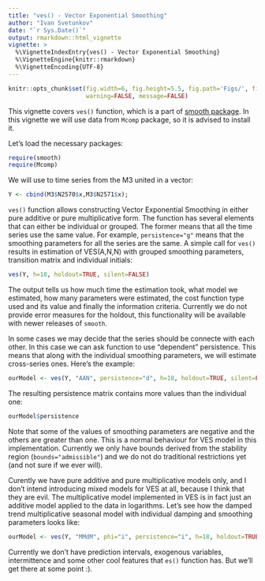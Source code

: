 ```yaml
---
title: "ves() - Vector Exponential Smoothing"
author: "Ivan Svetunkov"
date: "`r Sys.Date()`"
output: rmarkdown::html_vignette
vignette: >
  %\VignetteIndexEntry{ves() - Vector Exponential Smoothing}
  %\VignetteEngine{knitr::rmarkdown}
  %\VignetteEncoding{UTF-8}
---
```


```r
knitr::opts_chunk$set(fig.width=6, fig.height=5.5, fig.path='Figs/', fig.show='hold',
                      warning=FALSE, message=FALSE)
```

This vignette covers `ves()` function, which is a part of [smooth package](smooth.html). In this vignette we will use data from `Mcomp` package, so it is advised to install it.

Let's load the necessary packages:

```r
require(smooth)
require(Mcomp)
```

We will use to time series from the M3 united in a vector:
```r
Y <- cbind(M3$N2570$x,M3$N2571$x);
```

`ves()` function allows constructing Vector Exponential Smoothing in either pure additive or pure multiplicative form. The function has several elements that can either be individual or grouped. The former means that all the time series use the same value. For example, `persistence="g"` means that the smoothing parameters for all the series are the same. A simple call for `ves()` results in estimation of VES(A,N,N) with grouped smoothing parameters, transition matrix and individual initials:
```r
ves(Y, h=18, holdout=TRUE, silent=FALSE)
```

The output tells us how much time the estimation took, what model we estimated, how many parameters were estimated, the cost function type used and its value and finally the information criteria. Currently we do not provide error measures for the holdout, this functionality will be available with newer releases of `smooth`.

In some cases we may decide that the series should be connecte with each other. In this case we can ask function to use "dependent" persistence. This means that along with the individual smoothing parameters, we will estimate cross-series ones. Here's the example:
```r
ourModel <- ves(Y, "AAN", persistence="d", h=18, holdout=TRUE, silent=FALSE)
```

The resulting persistence matrix contains more values than the individual one:
```r
ourModel$persistence
```

Note that some of the values of smoothing parameters are negative and the others are greater than one. This is a normal behaviour for VES model in this implementation. Currently we only have bounds derived from the stability region (`bounds="admissible"`) and we do not do traditional restrictions yet (and not sure if we ever will).

Curently we have pure additive and pure multiplicative models only, and I don't intend introducing mixed models for VES at all, because I think that they are evil. The multiplicative model implemented in VES is in fact just an additive model applied to the data in logarithms. Let's see how the damped trend multiplicative seasonal model with individual damping and smoothing parameters looks like:
```r
ourModel <- ves(Y, "MMdM", phi="i", persistence="i", h=18, holdout=TRUE)
```

Currently we don't have prediction intervals, exogenous variables, intermittence and some other cool features that `es()` function has. But we'll get there at some point :).

